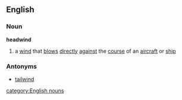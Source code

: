==English==
===Noun===
'''headwind'''
# a [[wind]] that [[blow]]s [[directly]] [[against]] the [[course]] of an [[aircraft]] or [[ship]]
===Antonyms===
*[[tailwind]]
[[category:English nouns]]